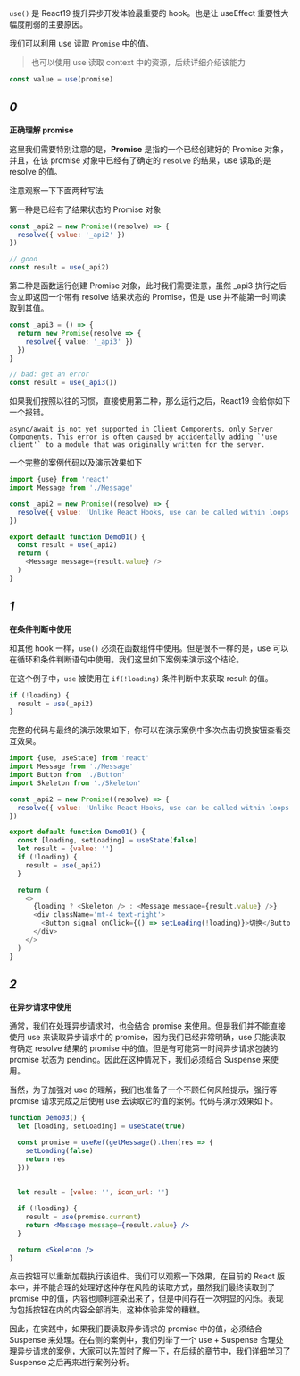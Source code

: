 
`use()` 是 React19 提升异步开发体验最重要的 hook。也是让 useEffect 重要性大幅度削弱的主要原因。

我们可以利用 use 读取 `Promise` 中的值。

> 也可以使用 use 读取 context 中的资源，后续详细介绍该能力

```ts
const value = use(promise)
```


## *0*
**正确理解 promise**

这里我们需要特别注意的是，**Promise** 是指的一个已经创建好的 Promise 对象，并且，在该 promise 对象中已经有了确定的 `resolve` 的结果，use 读取的是 resolve 的值。

注意观察一下下面两种写法

第一种是已经有了结果状态的 Promise 对象

```js
const _api2 = new Promise((resolve) => {
  resolve({ value: '_api2' })
})

// good
const result = use(_api2)
```

第二种是函数运行创建 Promise 对象，此时我们需要注意，虽然 _api3 执行之后会立即返回一个带有 resolve 结果状态的 Promise，但是 use 并不能第一时间读取到其值。

```ts
const _api3 = () => {
  return new Promise(resolve => {
    resolve({ value: '_api3' })
  })
}

// bad: get an error
const result = use(_api3())
```

如果我们按照以往的习惯，直接使用第二种，那么运行之后，React19 会给你如下一个报错。

~~~error
async/await is not yet supported in Client Components, only Server Components. This error is often caused by accidentally adding `'use client'` to a module that was originally written for the server.
~~~

一个完整的案例代码以及演示效果如下

```js
import {use} from 'react'
import Message from './Message'

const _api2 = new Promise((resolve) => {
  resolve({ value: 'Unlike React Hooks, use can be called within loops and conditional statements like if. Like React Hooks, the function that calls use must be a Component or Hook.' })
})

export default function Demo01() {
  const result = use(_api2)
  return (
    <Message message={result.value} />
  )
}
```

<Cardruntime>
  <Demo01 />
</Cardruntime>


## *1*
**在条件判断中使用**

和其他 hook 一样，`use()` 必须在函数组件中使用。但是很不一样的是，use 可以在循环和条件判断语句中使用。我们这里如下案例来演示这个结论。

在这个例子中，`use` 被使用在 `if(!loading)` 条件判断中来获取 result 的值。

```js
if (!loading) {
  result = use(_api2)
}
```

完整的代码与最终的演示效果如下，你可以在演示案例中多次点击切换按钮查看交互效果。

```js
import {use, useState} from 'react'
import Message from './Message'
import Button from './Button'
import Skeleton from './Skeleton'

const _api2 = new Promise((resolve) => {
  resolve({ value: 'Unlike React Hooks, use can be called within loops and conditional statements like if. Like React Hooks, the function that calls use must be a Component or Hook.' })
})

export default function Demo01() {
  const [loading, setLoading] = useState(false)
  let result = {value: ''}
  if (!loading) {
    result = use(_api2)
  }

  return (
    <>
      {loading ? <Skeleton /> : <Message message={result.value} />}
      <div className='mt-4 text-right'>
        <Button signal onClick={() => setLoading(!loading)}>切换</Button>
      </div>
    </>
  )
}
```

<Cardruntime>
  <Demo02 />
</Cardruntime>

## *2*
**在异步请求中使用**

通常，我们在处理异步请求时，也会结合 promise 来使用。但是我们并不能直接使用 use 来读取异步请求中的 promise，因为我们已经非常明确，use 只能读取有确定 resolve 结果的 promise 中的值。但是有可能第一时间异步请求包装的 promise 状态为 pending。因此在这种情况下，我们必须结合 Suspense 来使用。

当然，为了加强对 use 的理解，我们也准备了一个不顾任何风险提示，强行等 promise 请求完成之后使用 use 去读取它的值的案例。代码与演示效果如下。


```jsx
function Demo03() {
  let [loading, setLoading] = useState(true)

  const promise = useRef(getMessage().then(res => {
    setLoading(false)
    return res
  }))
  
  
  let result = {value: '', icon_url: ''}

  if (!loading) {
    result = use(promise.current)
    return <Message message={result.value} />
  }

  return <Skeleton /> 
}
```

<Cardruntime reload>
  <Demo03 />
</Cardruntime>

点击按钮可以重新加载执行该组件。我们可以观察一下效果，在目前的 React 版本中，并不能合理的处理好这种存在风险的读取方式，虽然我们最终读取到了 promise 中的值，内容也顺利渲染出来了，但是中间存在一次明显的闪烁。表现为包括按钮在内的内容全部消失，这种体验非常的糟糕。

因此，在实践中，如果我们要读取异步请求的 promise 中的值，必须结合 Suspense 来处理。在右侧的案例中，我们列举了一个 use + Suspense 合理处理异步请求的案例，大家可以先暂时了解一下，在后续的章节中，我们详细学习了 Suspense 之后再来进行案例分析。

